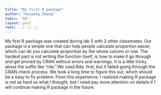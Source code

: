 ```yaml
---
title: "My first R package"
author: "Haiyang Zhang"
topic: "10"
layout: post
root: ../../../
---
```


My first R package was created during lab 5 with 2 other classmates. Our package is a simple one that can help people calculate proportion easier, which can let you calculate proportion by the whole column or row. The hardest part is not writing the function itself, is how to make it go through and get proved by CRAN without errors and warnings. It is a little tricky about the suffix like "rda.".We used Rda. first, but it failed going through the CRAN check process. We took a long time to figure this out, which should be a easy to fix problem. From this experience, I realized making R package is not as hard as what I thought, but I need pay more attention on details if I will continue making R package in the future.
